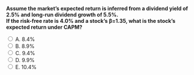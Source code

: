 ::: {.question-block}

<form onsubmit="event.preventDefault(); checkAnswer('module4_mcq_q52')" data-correct-answer="C">
  <strong style="display: block;">
  Assume the market’s expected return is inferred from a dividend yield of 2.5% and long-run dividend growth of 5.5%.  
  If the risk-free rate is 4.0% and a stock’s β=1.35, what is the stock’s expected return under CAPM?
  </strong>

  <label><input type="radio" name="module4_mcq_q52" value="A"> A. 8.4%</label><br>
  <label><input type="radio" name="module4_mcq_q52" value="B"> B. 8.9%</label><br>
  <label><input type="radio" name="module4_mcq_q52" value="C"> C. 9.4%</label><br>
  <label><input type="radio" name="module4_mcq_q52" value="D"> D. 9.9%</label><br>
  <label><input type="radio" name="module4_mcq_q52" value="E"> E. 10.4%</label><br>
</form>

<div id="feedback-module4_mcq_q52" class="feedback" data-status="" style="display:none;">
✅ Correct: C. ≈ 9.4%.  
• Market return=2.5%+5.5%=8%.  
• Market risk premium=8−4=4%.  
• rE=4%+1.35×4%=9.4%.  
👉 CAPM links forward-looking market estimates to required equity returns.
</div>

:::

